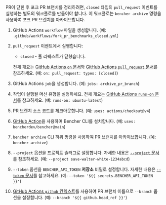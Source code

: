
PR이 닫힌 후 포크 PR 브랜치를 정리하려면,
`closed` 타입의 `pull_request` 이벤트를 실행하는 별도의 워크플로를 만들어야 합니다.
이 워크플로는 `bencher archive` 명령을 사용하여 포크 PR 브랜치를 아카이브합니다.

<PullRequestsForkClosedCode />

1. GitHub Actions `workflow` 파일을 생성합니다.
   (예: `.github/workflows/fork_pr_benchmarks_closed.yml`)
2. `pull_request` 이벤트에서 실행합니다:
   - `closed` - 풀 리퀘스트가 닫혔습니다.

   전체 개요는 [GitHub Actions `on` 문서][github actions on]와
   [GitHub Actions `pull_request` 문서][github action pull_request]를 참조하세요.
   (예: `on: pull_request: types: [closed]`)
3. GitHub Actions `job`을 생성합니다.
   (예: `jobs: archive_pr_branch`)
4. 작업이 실행될 머신 유형을 설정하세요.
   전체 개요는 [GitHub Actions `runs-on` 문서][github actions runs-on]를 참고하세요.
   (예: `runs-on: ubuntu-latest`)
5. PR 브랜치 소스 코드를 체크아웃합니다.
   (예: `uses: actions/checkout@v4`)
6. [GitHub Action][bencher cli github action]을 사용하여 Bencher CLI를 설치합니다.
   (예: `uses: bencherdev/bencher@main`)
7. `bencher archive` CLI 하위 명령을 사용하여 PR 브랜치를 아카이브합니다.
   (예: `bencher archive`)
8.  `--project` 옵션을 프로젝트 슬러그로 설정합니다.
    자세한 내용은 [`--project` 문서][project option]를 참조하세요.
    (예: `--project save-walter-white-1234abcd`)
9.  `--token` 옵션을 `BENCHER_API_TOKEN` **저장소** 비밀로 설정합니다.
    자세한 내용은 [`--token` 문서][token option]를 참고하세요.
    (예: `--token '${{ secrets.BENCHER_API_TOKEN }}'`)
10. [GitHub Actions `github` 컨텍스트][github actions context]를 사용하여 PR 브랜치 이름으로
    `--branch` 옵션을 설정합니다.
    (예: `--branch '${{ github.head_ref }}'`)

[github actions on]: https://docs.github.com/en/actions/using-workflows/workflow-syntax-for-github-actions#on
[github action pull_request]: https://docs.github.com/en/webhooks/webhook-events-and-payloads#pull_request
[github actions runs-on]: https://docs.github.com/en/actions/using-workflows/workflow-syntax-for-github-actions#jobsjob_idruns-on
[bencher cli github action]: https://github.com/marketplace/actions/bencher-cli
[github actions context]: https://docs.github.com/en/actions/learn-github-actions/contexts#github-context

[project option]: /ko/docs/explanation/bencher-run/#--project-project
[token option]: /ko/docs/explanation/bencher-run/#--token-token